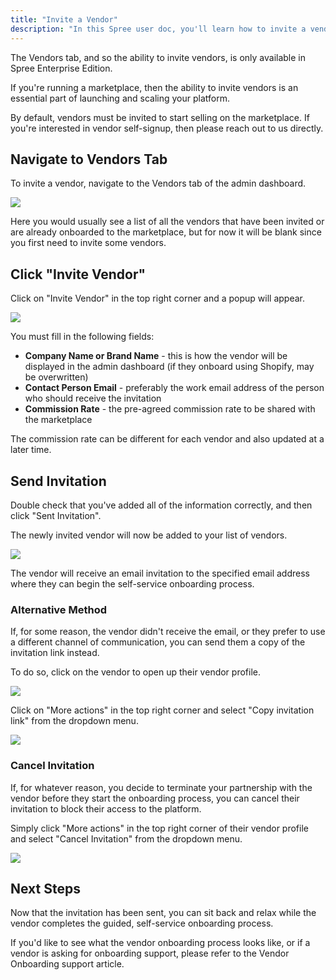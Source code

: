 ```yaml
---
title: "Invite a Vendor"
description: "In this Spree user doc, you'll learn how to invite a vendor to your multivendor marketplace."
---
```


<Warning>
  The Vendors tab, and so the ability to invite vendors, is only available in Spree Enterprise Edition.
</Warning>

If you're running a marketplace, then the ability to invite vendors is an essential part of launching and scaling your platform.

By default, vendors must be invited to start selling on the marketplace. If you're interested in vendor self-signup, then please reach out to us directly.

## Navigate to Vendors Tab

To invite a vendor, navigate to the Vendors tab of the admin dashboard.

<img src="/docs/images/user/vendors/4.1.1InviteAVendor-NavigateToTab.png" />

Here you would usually see a list of all the vendors that have been invited or are already onboarded to the marketplace, but for now it will be blank since you first need to invite some vendors.

## Click "Invite Vendor"

Click on "Invite Vendor" in the top right corner and a popup will appear.

<img src="/docs/images/user/vendors/4.1.2InviteAVendor-InvitePopup.png" />

You must fill in the following fields:

- **Company Name or Brand Name** - this is how the vendor will be displayed in the admin dashboard (if they onboard using Shopify, may be overwritten)
- **Contact Person Email** - preferably the work email address of the person who should receive the invitation
- **Commission Rate** - the pre-agreed commission rate to be shared with the marketplace

<Note>
  The commission rate can be different for each vendor and also updated at a later time.
</Note>

## Send Invitation

Double check that you've added all of the information correctly, and then click "Sent Invitation".

The newly invited vendor will now be added to your list of vendors.

<img src="/docs/images/user/vendors/4.1.3InviteAVendor-InvitationSent.png" />

The vendor will receive an email invitation to the specified email address where they can begin the self-service onboarding process.

### Alternative Method

If, for some reason, the vendor didn't receive the email, or they prefer to use a different channel of communication, you can send them a copy of the invitation link instead.

To do so, click on the vendor to open up their vendor profile.

<img src="/docs/images/user/vendors/4.1.4InviteAVendor-VendorProfile.png" />

Click on "More actions" in the top right corner and select "Copy invitation link" from the dropdown menu.

<img src="/docs/images/user/vendors/4.1.5InviteAVendor-CopyInvitationLink.png" />

### Cancel Invitation

If, for whatever reason, you decide to terminate your partnership with the vendor before they start the onboarding process, you can cancel their invitation to block their access to the platform.

Simply click "More actions" in the top right corner of their vendor profile and select "Cancel Invitation" from the dropdown menu.

<img src="/docs/images/user/vendors/4.1.6InviteAVendor-CancelInvitation.png" />

## Next Steps

Now that the invitation has been sent, you can sit back and relax while the vendor completes the guided, self-service onboarding process.

If you'd like to see what the vendor onboarding process looks like, or if a vendor is asking for onboarding support, please refer to the Vendor Onboarding support article.